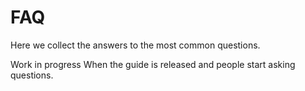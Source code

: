 
# FAQ

Here we collect the answers to the most common questions.

<Callout type="warning" emoji="🚧">
Work in progress
</Callout>

<FAQBox title="When will there be FAQs?">
When the guide is released and people start asking questions.
</FAQBox>
